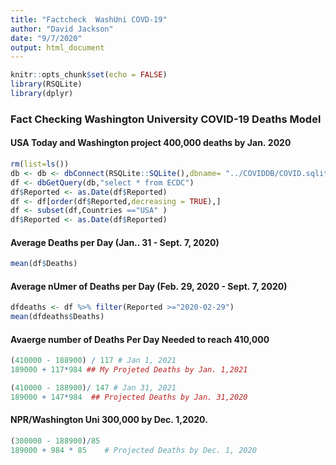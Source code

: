 ```yaml
---
title: "Factcheck  WashUni COVD-19"
author: "David Jackson"
date: "9/7/2020"
output: html_document
---
```


```r
knitr::opts_chunk$set(echo = FALSE)
library(RSQLite)
library(dplyr)
```

### Fact Checking Washington University COVID-19 Deaths Model
#### USA Today and Washington project 400,000 deaths by Jan. 2020

```r
rm(list=ls())
db <- db <- dbConnect(RSQLite::SQLite(),dbname= "../COVIDDB/COVID.sqlite3")
df <- dbGetQuery(db,"select * from ECDC")
df$Reported <- as.Date(df$Reported)
df <- df[order(df$Reported,decreasing = TRUE),]
df <- subset(df,Countries =="USA" )
df$Reported <- as.Date(df$Reported)
```

#### Average Deaths per Day (Jan.. 31 - Sept. 7, 2020)

```r
mean(df$Deaths)
```
#### Average nUmer of Deaths per Day (Feb. 29, 2020 - Sept. 7, 2020)
```r
dfdeaths <- df %>% filter(Reported >="2020-02-29")
mean(dfdeaths$Deaths)
```

#### Avaerge number  of Deaths Per Day Needed to reach 410,000

```r
(410000 - 188900) / 117 # Jan 1, 2021
189000 + 117*984 ## My Projeted Deaths by Jan. 1,2021

(410000 - 188900)/ 147 # Jan 31, 2021
189000 + 147*984  ## Projected Deaths by Jan. 31,2020
```

#### NPR/Washington Uni 300,000 by Dec. 1,2020.

```r
(300000 - 188900)/85
189000 + 984 * 85    # Projected Deaths by Dec. 1, 2020
```

